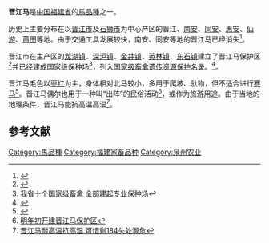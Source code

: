 {{Infobox Horse
| name          = 晋江马
| image         = 
| image_caption = 
| features      = 
| altname       = 
| country       = [[中华人民共和国|中国]][[福建省|福建省]]
| nickname      = 
| group1        = 
| std1          = 
| group2        = 
| std2          = 
| group3        = 
| std3          = 
| group4        = 
| std4          = 
| group5        = 
| std5          = 
| group6        = 
| std6          = 
| status        = 
| note          = 
}}

'''晋江马'''是[[中华人民共和国|中国]][[福建省|福建省]]的[[馬品種|馬品種]]之一。

历史上主要分布在以[[晋江市|晋江市]]及[[石狮市|石狮市]]为中心产区的晋江、[[南安|南安]]、[[同安|同安]]、[[惠安|惠安]]、[[仙游|仙游]]、[[莆田|莆田]]等地。由于交通工具发展较快，南安、同安等地的晋江马已经消失<ref>{{Cite web |url=http://news.sina.com.cn/s/2006-07-02/13569352234s.shtml |title=良驹晋江马厦门绝迹(图) |access-date=2009-06-30 |archive-date=2018-06-12 |archive-url=https://web.archive.org/web/20180612184455/http://news.sina.com.cn/s/2006-07-02/13569352234s.shtml |dead-url=no }}</ref>。

晋江市在主产区的[[龙湖镇|龙湖镇]]、[[深沪镇|深沪镇]]、[[金井镇|金井镇]]、[[英林镇|英林镇]]、[[东石镇_(晋江市)|东石镇]]建立了晋江马保护区<ref>{{Cite web |url=http://www.qzwb.com/gb/content/2008-09/20/content_2933128.htm |title=国家级晋江马保护区设立 成群奔腾有望再现(图) |access-date=2009-06-30 |archive-url=https://web.archive.org/web/20081024060726/http://www.qzwb.com/gb/content/2008-09/20/content_2933128.htm |archive-date=2008-10-24 |dead-url=yes }}</ref>并已经建成国家级保种场<ref>[http://www.fjsen.com/fujian/2008-11/18/content_603869.htm 我省十个国家级畜禽 全部建起专业保种场]{{dead link|date=2018年1月 |bot=InternetArchiveBot |fix-attempted=yes }}</ref>，列入[[国家级畜禽遗传资源保护名录|国家级畜禽遗传资源保护名录]]。<ref>{{Cite web |url=http://news.ijjnews.com/system/2015/04/17/010849513.shtml |title=晉江馬“最早名叫”閩南沿海馬“祖先或是阿拉伯馬 |access-date=2015-04-21 |archive-date=2018-06-12 |archive-url=https://web.archive.org/web/20180612184958/http://news.ijjnews.com/system/2015/04/17/010849513.shtml |dead-url=no }}</ref>。

晋江马毛色以[[枣红|枣红]]为主，身体相对北马较小，多用于爬坡、驮物，但不适合进行[[赛马|赛马]]<ref>{{Cite web |url=http://www.hdzxw.com/news/2008/11-18/FD_U_Article-1-56-45-328951.html |title=泉州商人欲投资 晋江马游乐项目 |access-date=2009-06-30 |archive-date=2019-01-19 |archive-url=https://web.archive.org/web/20190119121401/http://www.hdzxw.com/news/2008/11-18/FD_U_Article-1-56-45-328951.html |dead-url=no }}</ref>。晋江马偶尔也用于一种叫“出阵”的民俗活动<ref>[http://www.hdzxw.com/news/2008/11-15/FD_U_Article-4-38-46-703902.html 明年初开建晋江马保护区]</ref>，或作为旅游用途。由于当地的地理条件，晋江马能抗高温高湿<ref>[http://www.csnn.com.cn/2006/ca478160.htm 晋江马耐高温抗高湿 可惜剩184头处濒危]{{dead link|date=2018年3月 |bot=InternetArchiveBot |fix-attempted=yes }}</ref>。

==参考文献==
<div class="references-small">
<references />
</div>

{{福建省家畜家禽品种}}
[[Category:馬品種|Category:馬品種]]
[[Category:福建家畜品种|Category:福建家畜品种]]
[[Category:泉州农业|Category:泉州农业]]